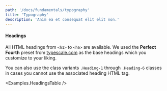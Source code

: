 ```yaml
---
path: '/docs/fundamentals/typography'
title: 'Typography'
description: 'Anim ea et consequat elit elit non.'
---
```



#### Headings

All HTML headings from `<h1>` to `<h6>` are available. We used the **Perfect Fourth** preset from
[typescale.com](typescale.com) as the base headings which you customize to your liking.

You can also use the class variants `.Heading-1` through `.Heading-6` classes in cases you cannot use the
associated heading HTML tag.

<Examples.HeadingsTable />
